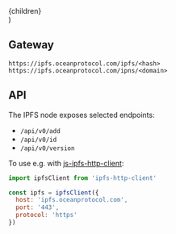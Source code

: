 
  <aside className={styles.info}>{children}</aside>
)

## Gateway

```text
https://ipfs.oceanprotocol.com/ipfs/<hash>
https://ipfs.oceanprotocol.com/ipns/<domain>
```

## API

The IPFS node exposes selected endpoints:

- `/api/v0/add`
- `/api/v0/id`
- `/api/v0/version`

To use e.g. with [js-ipfs-http-client](https://github.com/ipfs/js-ipfs-http-client):

```js
import ipfsClient from 'ipfs-http-client'

const ipfs = ipfsClient({
  host: 'ipfs.oceanprotocol.com',
  port: '443',
  protocol: 'https'
})
```
